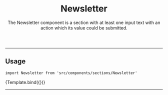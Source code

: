 

<Meta title="Organisms/Newsletter" component={Newsletter} />


<header>

# Newsletter

The Newsletter component is a section with at least one input text with an action which its value could be submitted.

</header>

---

## Usage

`import Newsletter from 'src/components/sections/Newsletter'`

<Canvas>
  <Story
    name="default"
    args={{
      title: 'Explore more about our amazing products!',
      description:
        'Receive our news and promotions in advance. Enjoy and get 10% off your first purchase. For more information click here.',
    }}
  >
    {Template.bind({})}
  </Story>
</Canvas>

<ArgsTable story="default" />

---
